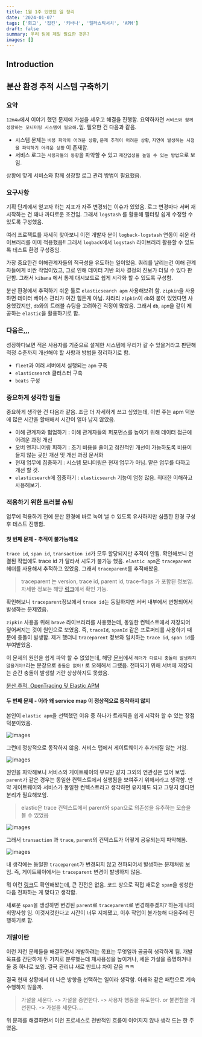 ```yaml
---
title: 1월 1주 있었던 일 정리
date: '2024-01-07'
tags: ['회고', '집킨', '키바나', '엘라스틱서치', 'APM']
draft: false
summary: 우리 팀에 제일 필요한 것은?
images: []
---
```


## Introduction

<TOCInline toc={props.toc} exclude="Introduction" />

## 분산 환경 추적 시스템 구축하기

### 요약

`12m4w`에서 이야기 했던 문제에 가설을 세우고 해결을 진행함.
요약하자면 `서비스와 함께 성장하는 모니터링 시스템이 필요해.`임.
필요한 건 다음과 같음.

- 시스템 문제는 `비용 파악이 어려운 상황`, `문제 추적이 어려운 상황`, `지연이 발생하는 시점을 파악하기 어려운 상황` 이 존재함.
- 서비스 로그는 `사용자들의 동향`을 파악할 수 있고 `재진입성을 높일 수 있는 방법`으로 보임.

상황에 맞게 서비스와 함께 성장할 로그 관리 방법이 필요했음.

### 요구사항

기획 단계에서 얻고자 하는 지표가 자주 변경되는 이슈가 있었음. 로그 변경마다 서버 재시작하는 건 꽤나 까다로운 조건임.
그래서 `logstash` 를 활용해 필터링 쉽게 수정할 수 있도록 구성했음.

여러 프로젝트를 자세히 찾아보니 이전 개발자 분이 `logback-logstash` 연동이 쉬운 라이브러리를 이미 적용했음!!
그래서 `logback`에서 `logstash` 라이브러리 활용할 수 있도록 테스트 환경 구성중임.

가장 중요한건 이해관계자들의 적극성을 유도하는 일이었음.
쿼리를 날리는건 이해 관계자들에게 비싼 작업이었고, 그로 인해 데이터 기반 의사 결정의 진보가 더딜 수 있다 판단함.
그래서 `kibana` 에서 통계 대시보드로 쉽게 시각화 할 수 있도록 구성함.

분산 환경에서 추적하기 쉬운 툴로 `elasticsearch apm` 사용해보려 함.
`zipkin`을 사용하면 데이터 베이스 관리가 여간 힘든게 아님.
차라리 `zipkin`이 `db`와 붙어 있었다면 사용했겠지만, `db`와의 트러블 슈팅을 고려하긴 걱정이 많았음.
그래서 `db`, `apm`을 같이 제공하는 `elastic`을 활용하기로 함.

### 다음은,,,

성장하다보면 적은 사용자를 기준으로 설계한 시스템에 무리가 갈 수 있을거라고 판단해 적정 수준까지 개선해야 할 사항과 방법을 정리하기로 함.

- `fleet`과 여러 서버에서 실행되는 `apm` 구축
- `elasticsearch` 클러스터 구축
- `beats` 구성

### 중요하게 생각한 일들

중요하게 생각한 건 다음과 같음.
조금 더 자세하게 쓰고 싶었는데, 이번 주는 apm 덕분에 많은 시간을 할애해서 시간이 얼마 남지 않았음.

- 이해 관계자와 협업하기 : 이해 관계자들의 퍼포먼스를 높이기 위해 데이터 접근에 어려운 과정 개선
- 오버 엔지니어링 피하기 : 초기 비용을 줄이고 점진적인 개선이 가능하도록 비용이 들지 않는 곳만 개선 및 개선 과정 문서화
- 현재 업무에 집중하기 : 시스템 모니터링은 현재 업무가 아님. 맡은 업무를 다하고 개선 할 것.
- `elasticsearch`에 집중하기 : `elasticsearch` 기능이 엄청 많음. 최대한 이해하고 사용해보기.

### 적용하기 위한 트러블 슈팅

업무에 적용하기 전에 분산 환경에 바로 녹여 낼 수 있도록 유사하지만 심플한 환경 구성 후 테스트 진행함.

#### 첫 번째 문제 - 추적이 불가능해요

`trace id`, `span id`, `transaction id`가 모두 할당되지만 추적이 안됨.
확인해보니 연결된 작업에도 trace id 가 달라서 시도가 불가능 했음.
`elastic apm`은 `traceparent` 헤더를 사용해서 추적하고 있었음.
그래서 `traceparent`를 추적해봤음.

> traceparent 는 version, trace id, parent id, trace-flags 가 포함된 정보임.
> 자세한 정보는 해당 [링크](https://www.w3.org/TR/trace-context/#traceparent-header)에서 확인 가능.

확인해보니 `traceparent`정보에서 `trace id`는 동일하지만 서버 내부에서 변형되어서 발생하는 문제였음.

`zipkin` 사용을 위해 `brave` 라이브러리를 사용했는데, 동일한 컨텍스트에서 저장되어 덮어써지는 것이 원인으로 보였음.
즉, `traceId`, `spanId` 같은 프로퍼티를 사용하기 때문에 충돌이 발생함.
제거 했더니 `traceparent` 정보와 일치하는 `trace id`, `span id`를 부여받았음.

이 문제의 원인을 쉽게 파악 할 수 없었는데, 해당 [문서](https://www.elastic.co/kr/blog/distributed-tracing-opentracing-and-elastic-apm)에서 `헤더가 다르니 충돌이 발생하지 않을거야!`라는 문장으로 `충돌은 없어!` 로 오해해서 그랬음.
전파되기 위해 서버에 저장되는 순간 충돌이 발생할 거란 상상하지도 못했음.

[분산 추적, OpenTracing 및 Elastic APM](https://www.elastic.co/kr/blog/distributed-tracing-opentracing-and-elastic-apm)

#### 두 번째 문제 - 어라 왜 service map 이 정상적으로 동작하지 않지

본인이 `elastic apm`을 선택했던 이유 중 하나가 트래픽을 쉽게 시각화 할 수 있는 장점 덕분이었음.

![images](/static/images/reminiscence/2024/1m1w/1.png)

그런데 정상적으로 동작하지 않음. 서비스 맵에서 게이트웨이가 추가되질 않는 거임.

![images](/static/images/reminiscence/2024/1m1w/2.png)

원인을 파악해보니 서비스와 게이트웨이의 부모만 같지 그외의 연관성은 없어 보임.
`parent`가 같은 경우는 동일한 컨텍스트에서 실행됨을 보여주기 위해서라고 생각함.
만약 게이트웨이와 서비스가 동일한 컨텍스트라고 생각하면 유지해도 되고 그렇지 않다면 분리가 필요해보임.

> elastic은 trace 컨텍스트에서 parent와 span으로 의존성을 유추하는 모습을 볼 수 있었음

![images](/static/images/reminiscence/2024/1m1w/3.png)

그래서 `transaction` 과 `trace`, `parent`의 컨텍스트가 어떻게 공유되는지 파악해봄.

![images](/static/images/reminiscence/2024/1m1w/4.png)

내 생각에는 동일한 `traceparent`가 변경되지 않고 전파되어서 발생하는 문제처럼 보임.
즉, 게이트웨이에서는 `traceparent` 변경이 발생하지 않음.

뭐 이런 [링크](https://discuss.elastic.co/t/not-support-spring-cloud-gateway/309595)도 확인해봤는데, 큰 진전은 없음.
코드 상으로 직접 새로운 `span`을 생성한 다음 전파하는 게 맞다고 생각함.

새로운 `span`을 생성하면 변경된 `parent`로 `traceparent`로 변경해주겠지? 하는게 나의 희망사항 임.
이것저것한다고 시간이 너무 지체됐고, 이후 작업이 불가능해 다음주에 진행하기로 함.


### 개발이란

이런 저런 문제들을 해결하면서 개발하려는 목표는 무엇일까 곰곰히 생각하게 됨.
개발 목표를 간단하게 두 가지로 분류했는데 재사용성을 높이거나, 세운 가설을 증명하거나 둘 중 하나로 보임.
결국 관리냐 새로 만드냐 차이 같음 ㅋㅋ

결국 현재 상황에서 더 나은 방향을 선택하는 일이라 생각함. 아래와 같은 패턴으로 계속 수행하지 않을까.

> 가설을 세운다. -> 가설을 증면한다. -> 사용자 행동을 유도한다. or 불편함을 개선한다. -> 가설을 세운다....

위 문제를 해결하면서 이런 프로세스로 전반적인 흐름이 이어지지 않나 생각 드는 한 주였음.
